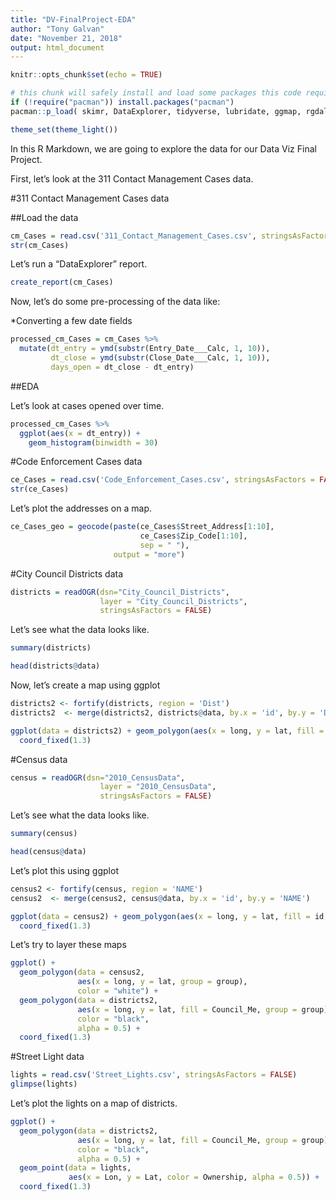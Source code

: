 ```yaml
---
title: "DV-FinalProject-EDA"
author: "Tony Galvan"
date: "November 21, 2018"
output: html_document
---
```


```r
knitr::opts_chunk$set(echo = TRUE)
```


```r
# this chunk will safely install and load some packages this code requires
if (!require("pacman")) install.packages("pacman")
pacman::p_load( skimr, DataExplorer, tidyverse, lubridate, ggmap, rgdal )

theme_set(theme_light())
```

In this R Markdown, we are going to explore the data for our Data Viz Final Project.

First, let's look at the 311 Contact Management Cases data.

#311 Contact Management Cases data

##Load the data

```r
cm_Cases = read.csv('311_Contact_Management_Cases.csv', stringsAsFactors = FALSE)
str(cm_Cases)
```

Let's run a "DataExplorer" report.

```r
create_report(cm_Cases)
```


Now, let's do some pre-processing of the data like:

*Converting a few date fields

```r
processed_cm_Cases = cm_Cases %>%
  mutate(dt_entry = ymd(substr(Entry_Date___Calc, 1, 10)),
         dt_close = ymd(substr(Close_Date___Calc, 1, 10)),
         days_open = dt_close - dt_entry)
```

##EDA

Let's look at cases opened over time.

```r
processed_cm_Cases %>%
  ggplot(aes(x = dt_entry)) + 
    geom_histogram(binwidth = 30)
```



#Code Enforcement Cases data

```r
ce_Cases = read.csv('Code_Enforcement_Cases.csv', stringsAsFactors = FALSE)
str(ce_Cases)
```

Let's plot the addresses on a map.

```r
ce_Cases_geo = geocode(paste(ce_Cases$Street_Address[1:10], 
                             ce_Cases$Zip_Code[1:10], 
                             sep = " "), 
                       output = "more")
```

#City Council Districts data

```r
districts = readOGR(dsn="City_Council_Districts", 
                    layer = "City_Council_Districts", 
                    stringsAsFactors = FALSE)
```

Let's see what the data looks like.

```r
summary(districts)
```


```r
head(districts@data)
```

Now, let's create a map using ggplot

```r
districts2 <- fortify(districts, region = 'Dist')
districts2  <- merge(districts2, districts@data, by.x = 'id', by.y = 'Dist')

ggplot(data = districts2) + geom_polygon(aes(x = long, y = lat, fill = id, group = group), color = "white") + 
  coord_fixed(1.3)
```


#Census data

```r
census = readOGR(dsn="2010_CensusData", 
                    layer = "2010_CensusData", 
                    stringsAsFactors = FALSE)
```

Let's see what the data looks like.

```r
summary(census)
```

```r
head(census@data)
```


Let's plot this using ggplot

```r
census2 <- fortify(census, region = 'NAME')
census2  <- merge(census2, census@data, by.x = 'id', by.y = 'NAME')

ggplot(data = census2) + geom_polygon(aes(x = long, y = lat, fill = id, group = group), color = "white") + 
  coord_fixed(1.3)
```

Let's try to layer these maps

```r
ggplot() + 
  geom_polygon(data = census2, 
               aes(x = long, y = lat, group = group), 
               color = "white") + 
  geom_polygon(data = districts2, 
               aes(x = long, y = lat, fill = Council_Me, group = group), 
               color = "black", 
               alpha = 0.5) + 
  coord_fixed(1.3)
```

#Street Light data

```r
lights = read.csv('Street_Lights.csv', stringsAsFactors = FALSE)
glimpse(lights)
```

Let's plot the lights on a map of districts.

```r
ggplot() + 
  geom_polygon(data = districts2, 
               aes(x = long, y = lat, fill = Council_Me, group = group), 
               color = "black", 
               alpha = 0.5) + 
  geom_point(data = lights,
             aes(x = Lon, y = Lat, color = Ownership, alpha = 0.5)) +
  coord_fixed(1.3)
```

